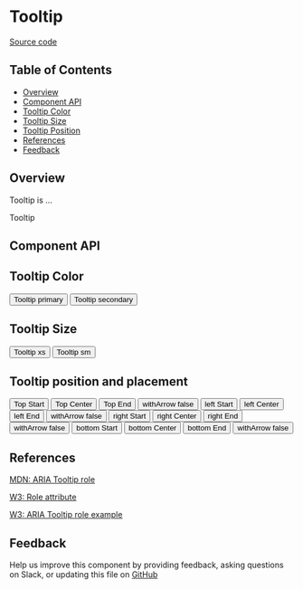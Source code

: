 
# Tooltip

[Source code](https://github.com/leemonade/bubbles/tree/main/packages/components/overlay/Tooltip)

## Table of Contents

<!-- START doctoc generated TOC please keep comment here to allow auto update -->
<!-- DON'T EDIT THIS SECTION, INSTEAD RE-RUN doctoc TO UPDATE -->

- [Overview](#overview)
- [Component API](#component-api)
- [Tooltip Color](#tooltip-color)
- [Tooltip Size](#tooltip-size)
- [Tooltip Position](#tooltip-position)
- [References](#references)
- [Feedback](#feedback)

## Overview

Tooltip is ...

<ThemeProvider>
  <Tooltip label={ 'Share' }>Tooltip</Tooltip>
</ThemeProvider>

## Component API

<Preview>
  <Story id="overlay-tooltip--playground" />
</Preview>

## Tooltip Color
<ThemeProvider>
<Group>
  <Tooltip label={ 'Share' }  color="primary" style={{ padding: '10px' }}>
      <Button variant="outline">
        Tooltip primary
      </Button>
    </Tooltip>
  <Tooltip label={ 'Share' }  color="secondary" style={{ padding: '10px' }}>
   <Button variant="outline">
     Tooltip secondary
  </Button>
  </Tooltip>
</Group>

</ThemeProvider>

## Tooltip Size
<ThemeProvider>
  <Tooltip label={ 'Share' }  color="primary" size="xs" style={{ padding: '10px' }}>
    <Button variant="outline">
      Tooltip xs
    </Button>
  </Tooltip>
  <Tooltip label={ 'Share' }  color="primary" size="sm" style={{ padding: '10px' }}>
    <Button variant="outline">
      Tooltip sm
    </Button>
  </Tooltip>
</ThemeProvider>

## Tooltip position and placement
<ThemeProvider>
  <Group>
    <Tooltip label={ 'Share' } style={{ padding: '10px' }} placement="start">
      <Button variant="outline">
        Top Start 
      </Button>
    </Tooltip>
     <Tooltip label={ 'Share' } style={{ padding: '10px' }}>
      <Button variant="outline">
        Top Center 
      </Button>
    </Tooltip>
     <Tooltip label={ 'Share' } style={{ padding: '10px' }} placement="end">
      <Button variant="outline">
        Top End 
      </Button>
    </Tooltip>
     <Tooltip label={ 'Share' } style={{ padding: '10px' }} withArrow={false}>
      <Button variant="outline">
        withArrow false
      </Button>
    </Tooltip>
  </Group>
  <Group>
    <Tooltip label={ 'Share' } style={{ padding: '10px' }}  position="left" placement="start">
      <Button variant="outline">
        left Start 
      </Button>
    </Tooltip>
     <Tooltip label={ 'Share' } style={{ padding: '10px' }} position="left" >
      <Button variant="outline">
        left Center 
      </Button>
    </Tooltip>
     <Tooltip label={ 'Share' } style={{ padding: '10px' }} position="left"  placement="end">
      <Button variant="outline">
        left End 
      </Button>
    </Tooltip>
     <Tooltip label={ 'Share' } style={{ padding: '10px' }} withArrow={false}>
      <Button variant="outline">
        withArrow false
      </Button>
    </Tooltip>
  </Group>
  <Group>
    <Tooltip label={ 'Share' } style={{ padding: '10px' }}  position="right" placement="start">
      <Button variant="outline">
        right Start 
      </Button>
    </Tooltip>
     <Tooltip label={ 'Share' } style={{ padding: '10px' }} position="right" >
      <Button variant="outline">
        right Center 
      </Button>
    </Tooltip>
     <Tooltip label={ 'Share' } style={{ padding: '10px' }} position="right"  placement="end">
      <Button variant="outline">
        right End 
      </Button>
    </Tooltip>
     <Tooltip label={ 'Share' } style={{ padding: '10px' }} withArrow={false}>
      <Button variant="outline">
        withArrow false
      </Button>
    </Tooltip>
  </Group>
  <Group>
    <Tooltip label={ 'Share' } style={{ padding: '10px' }}  position="bottom" placement="start">
      <Button variant="outline">
        bottom Start 
      </Button>
    </Tooltip>
     <Tooltip label={ 'Share' } style={{ padding: '10px' }} position="bottom" >
      <Button variant="outline">
        bottom Center 
      </Button>
    </Tooltip>
    <Tooltip label={ 'Share' } style={{ padding: '10px' }} position="bottom"  placement="end">
      <Button variant="outline">
        bottom End 
      </Button>
    </Tooltip>
     <Tooltip label={ 'Share' } style={{ padding: '10px' }} withArrow={false}>
      <Button variant="outline">
        withArrow false
      </Button>
    </Tooltip>
  </Group>
</ThemeProvider>

<Props of={Tooltip}/>

## References

[MDN: ARIA Tooltip role](https://developer.mozilla.org/en-US/docs/Web/Accessibility/ARIA/Roles/tooltip_role)

[W3: Role attribute](https://www.w3.org/WAI/PF/HTML/wiki/RoleAttribute)

[W3: ARIA Tooltip role example](https://www.w3.org/TR/2016/WD-wai-aria-practices-1.1-20160317/examples/tooltip/tooltip.html)

## Feedback

Help us improve this component by providing feedback, asking questions on Slack, or updating this file on
[GitHub](https://github.com/leemonade/bubbles/edit/main/packages/components/overlay/Tooltip.mdx)
